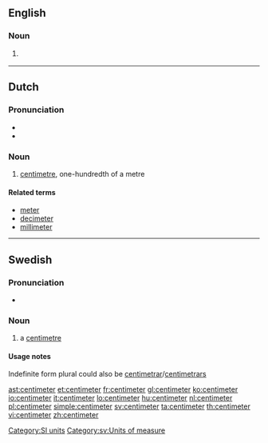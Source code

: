 ==English==

===Noun===
{{en-noun}}

# {{US}} {{alternative spelling of|[[centimetre]]}}

[[Category:SI units]]

----

==Dutch==

===Pronunciation===
* {{IPA|/'sɛntiˌmetər/|lang=nl}}
* {{audio|nl-centimeter.ogg|centimeter}}

===Noun===
{{nl-noun|centimeters|centimetertje}}

# [[centimetre]], one-hundredth of a metre

====Related terms====
* [[meter]]
* [[decimeter]]
* [[millimeter]]

----

==Swedish==

===Pronunciation===
* {{audio|Sv-centimeter.ogg|Audio}}

===Noun===
{{sv-noun-irreg-c|2=centimetern|3=centimeter|4=centimeterna}}

# a [[centimetre]]

====Usage notes====
Indefinite form plural could also be [[centimetrar]]/[[centimetrars]]

[[Category:sv:Units of measure]]

[[ast:centimeter]]
[[et:centimeter]]
[[fr:centimeter]]
[[gl:centimeter]]
[[ko:centimeter]]
[[io:centimeter]]
[[it:centimeter]]
[[lo:centimeter]]
[[hu:centimeter]]
[[nl:centimeter]]
[[pl:centimeter]]
[[simple:centimeter]]
[[sv:centimeter]]
[[ta:centimeter]]
[[th:centimeter]]
[[vi:centimeter]]
[[zh:centimeter]]
